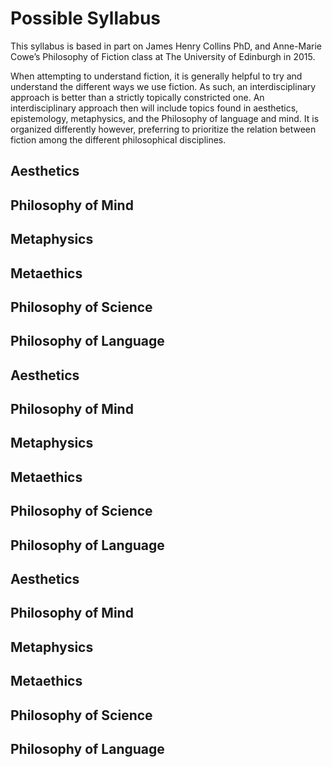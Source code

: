 # Possible Syllabus

This syllabus is based in part on James Henry Collins PhD, and Anne-Marie Cowe's Philosophy of Fiction class at The University of Edinburgh in 2015.

When attempting to understand fiction, it is generally helpful to try and understand the different ways we use fiction. As such, an interdisciplinary approach is better than a strictly topically constricted one. An interdisciplinary approach then will include topics found in aesthetics, epistemology, metaphysics, and the Philosophy of language and mind. It is organized differently however, preferring to prioritize the relation between fiction among the different philosophical disciplines.

## Aesthetics

## Philosophy of Mind

## Metaphysics

## Metaethics

## Philosophy of Science

## Philosophy of Language

## 

## Aesthetics

## Philosophy of Mind

## Metaphysics

## Metaethics

## Philosophy of Science

## Philosophy of Language

## 

## Aesthetics

## Philosophy of Mind

## Metaphysics

## Metaethics

## Philosophy of Science

## Philosophy of Language

## 
